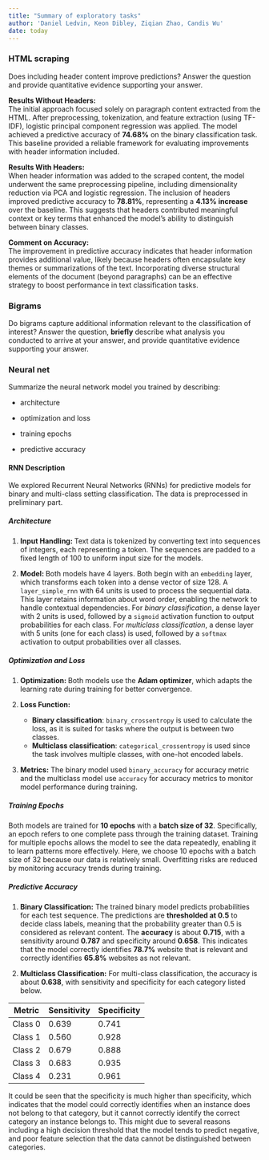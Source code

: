 ```yaml
---
title: "Summary of exploratory tasks"
author: 'Daniel Ledvin, Keon Dibley, Ziqian Zhao, Candis Wu'
date: today
---
```


### HTML scraping

Does including header content improve predictions? Answer the question and provide quantitative evidence supporting your answer.

**Results Without Headers:**  
The initial approach focused solely on paragraph content extracted from the HTML. After preprocessing, tokenization, and feature extraction (using TF-IDF), logistic principal component regression was applied. The model achieved a predictive accuracy of **74.68%** on the binary classification task. This baseline provided a reliable framework for evaluating improvements with header information included.

**Results With Headers:**  
When header information was added to the scraped content, the model underwent the same preprocessing pipeline, including dimensionality reduction via PCA and logistic regression. The inclusion of headers improved predictive accuracy to **78.81%**, representing a **4.13% increase** over the baseline. This suggests that headers contributed meaningful context or key terms that enhanced the model's ability to distinguish between binary classes.

**Comment on Accuracy:**  
The improvement in predictive accuracy indicates that header information provides additional value, likely because headers often encapsulate key themes or summarizations of the text. Incorporating diverse structural elements of the document (beyond paragraphs) can be an effective strategy to boost performance in text classification tasks. 

### Bigrams

Do bigrams capture additional information relevant to the classification of interest? Answer the question, **briefly** describe what analysis you conducted to arrive at your answer, and provide quantitative evidence supporting your answer.

### Neural net

Summarize the neural network model you trained by describing:

-   architecture

-   optimization and loss

-   training epochs

-   predictive accuracy

#### RNN Description

We explored Recurrent Neural Networks (RNNs) for predictive models for binary and multi-class setting classification. The data is preprocessed in preliminary part. 

##### **Architecture**

1. **Input Handling: **
Text data is tokenized by converting text into sequences of integers, each representing a token. The sequences are padded to a fixed length of 100 to uniform input size for the models.

2. **Model: **
Both models have 4 layers. Both begin with an `embedding` layer, which transforms each token into a dense vector of size 128. A `layer_simple_rnn` with 64 units is used to process the sequential data. This layer retains information about word order, enabling the network to handle contextual dependencies. For *binary classification*, a dense layer with 2 units is used, followed by a `sigmoid` activation function to output probabilities for each class. For *multiclass classification*, a dense layer with 5 units (one for each class) is used, followed by a `softmax` activation to output probabilities over all classes.


##### **Optimization and Loss**

1. **Optimization: ** Both models use the **Adam optimizer**, which adapts the learning rate during training for better convergence.

2. **Loss Function:**
   - **Binary classification**: `binary_crossentropy` is used to calculate the loss, as it is suited for tasks where the output is between two classes.
   - **Multiclass classification**: `categorical_crossentropy` is used since the task involves multiple classes, with one-hot encoded labels.

3. **Metrics:** The binary model used `binary_accuracy` for accuracy metric and the multiclass model use `accuracy` for accuracy metrics to monitor model performance during training.

##### **Training Epochs**

Both models are trained for **10 epochs** with a **batch size of 32**. Specifically, an epoch refers to one complete pass through the training dataset. Training for multiple epochs allows the model to see the data repeatedly, enabling it to learn patterns more effectively. Here, we choose 10 epochs with a batch size of 32 because our data is relatively small. Overfitting risks are reduced by monitoring accuracy trends during training.


##### **Predictive Accuracy**

1. **Binary Classification:** The trained binary model predicts probabilities for each test sequence. The predictions are **thresholded at 0.5** to decide class labels, meaning that the probability greater than 0.5 is considered as relevant content. The **accuracy** is about **0.715**, with a sensitivity around **0.787** and specificity around **0.658**. This indicates that the model correctly identifies **78.7%** website that is relevant and correctly identifies **65.8%** websites as not relevant. 


2. **Multiclass Classification:** For multi-class classification, the accuracy is about **0.638**, with sensitivity and specificity for each category listed below.

| Metric | Sensitivity | Specificity |
|----------|----------|----------|
| Class 0    | 0.639   | 0.741   |
| Class 1    | 0.560   | 0.928   |
| Class 2    | 0.679   | 0.888   |
| Class 3    | 0.683   | 0.935   |
| Class 4    | 0.231   | 0.961   |

It could be seen that the specificity is much higher than specificity, which indicates that the model could correctly identifies when an instance does not belong to that category, but it cannot correctly identify the correct category an instance belongs to. This might due to several reasons including a high decision threshold that the model tends to predict negative, and poor feature selection that the data cannot be distinguished between categories.


